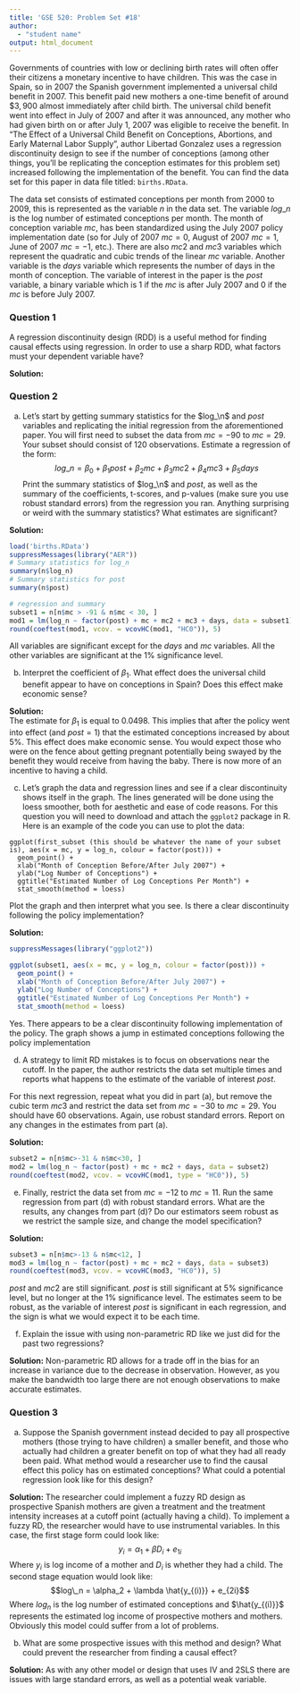 ```yaml
---
title: 'GSE 520: Problem Set #18'
author: 
  - "student name"
output: html_document
---
```


Governments of countries with low or declining birth rates will often offer their citizens a monetary incentive to have children. This was the case in Spain, so in 2007 the Spanish government implemented a universal child benefit in 2007. This benefit paid new mothers a one-time benefit of around $\$3,900$ almost immediately after child birth. The universal child benefit went into effect in July of 2007 and after it was announced, any mother who had given birth on or after July 1, 2007 was eligible to receive the benefit. In "The Effect of a Universal Child Benefit on Conceptions, Abortions, and Early Maternal Labor Supply", author Libertad Gonzalez uses a regression discontinuity design to see if the number of conceptions (among other things, you'll be replicating the conception estimates for this problem set) increased following the implementation of the benefit. You can find the data set for this paper in data file titled: ```births.RData```.

The data set consists of estimated conceptions per month from 2000 to 2009, this is represented as the variable $n$ in the data set. The variable $log\_n$ is the log number of estimated conceptions per month. The month of conception variable $mc$, has been standardized using the July 2007 policy implementation date (so for July of 2007 $mc=0$, August of 2007 $mc=1$, June of 2007 $mc=-1$, etc.). There are also $mc2$ and $mc3$ variables which represent the quadratic and cubic trends of the linear $mc$ variable. Another variable is the $days$ variable which represents the number of days in the month of conception. The variable of interest in the paper is the $post$ variable, a binary variable which is $1$ if the $mc$ is after July 2007 and $0$ if the $mc$ is before July 2007.

### Question 1  

A regression discontinuity design (RDD) is a useful method for finding causal effects using regression. In order to use a sharp RDD, what factors must your dependent variable have?

**Solution:**


### Question 2  

(a) Let's start by getting summary statistics for the $log_\n$ and $post$ variables and replicating the initial regression from the aforementioned paper. You will first need to subset the data from $mc=-90$ to $mc = 29$. Your subset should consist of 120 observations. Estimate a regression of the form: 
$$log\_n = \beta_0 + \beta_1 post + \beta_2 mc + \beta_3 mc2 + \beta_4 mc3 + \beta_5 days$$
Print the summary statistics of $log_\n$ and $post$, as well as the summary of the coefficients, t-scores, and p-values (make sure you use robust standard errors) from the regression you ran. Anything surprising or weird with the summary statistics? What estimates are significant?

**Solution:**  
```R
load('births.RData')
suppressMessages(library("AER"))
# Summary statistics for log_n
summary(n$log_n)
# Summary statistics for post
summary(n$post)

# regression and summary
subset1 = n[n$mc > -91 & n$mc < 30, ]
mod1 = lm(log_n ~ factor(post) + mc + mc2 + mc3 + days, data = subset1)
round(coeftest(mod1, vcov. = vcovHC(mod1, "HC0")), 5)
```

All variables are significant except for the $days$ and $mc$ variables. All the other variables are significant at the $1\%$ significance level.




(b) Interpret the coefficient of $\beta_1$. What effect does the universal child benefit appear to have on conceptions in Spain? Does this effect make economic sense?

**Solution:**  
The estimate for $\beta_1$ is equal to $0.0498$. This implies that after the policy went into effect (and $post=1$) that the estimated conceptions increased by about $5\%$. This effect does make economic sense. You would expect those who were on the fence about getting pregnant potentially being swayed by the benefit they would receive from having the baby. There is now more of an incentive to having a child.


(c) Let's graph the data and regression lines and see if a clear discontinuity shows itself in the graph. The lines generated will be done using the loess smoother, both for aesthetic and ease of code reasons. For this question you will need to download and attach the ```ggplot2``` package in R. Here is an example of the code you can use to plot the data: 
```
ggplot(first_subset (this should be whatever the name of your subset is), aes(x = mc, y = log_n, colour = factor(post))) + 
  geom_point() + 
  xlab("Month of Conception Before/After July 2007") + 
  ylab("Log Number of Conceptions") + 
  ggtitle("Estimated Number of Log Conceptions Per Month") + 
  stat_smooth(method = loess)
```
Plot the graph and then interpret what you see. Is there a clear discontinuity following the policy implementation?

**Solution:**  
```R
suppressMessages(library("ggplot2"))

ggplot(subset1, aes(x = mc, y = log_n, colour = factor(post))) + 
  geom_point() + 
  xlab("Month of Conception Before/After July 2007") + 
  ylab("Log Number of Conceptions") + 
  ggtitle("Estimated Number of Log Conceptions Per Month") + 
  stat_smooth(method = loess)
```

Yes. There appears to be a clear discontinuity following implementation of the policy. The graph shows a jump in estimated conceptions following the policy implementation


(d) A strategy to limit RD mistakes is to focus on observations near the cutoff. In the paper, the author restricts the data set multiple times and reports what happens to the estimate of the variable of interest $post$.

For this next regression, repeat what you did in part (a), but remove the cubic term $mc3$ and restrict the data set from $mc=-30$ to $mc=29$. You should have 60 observations. Again, use robust standard errors. Report on any changes in the estimates from part (a).

**Solution:**
```R
subset2 = n[n$mc>-31 & n$mc<30, ]
mod2 = lm(log_n ~ factor(post) + mc + mc2 + days, data = subset2)
round(coeftest(mod2, vcov. = vcovHC(mod1, type = "HC0")), 5)
```


(e) Finally, restrict the data set from $mc=-12$ to $mc=11$. Run the same regression from part (d) with robust standard errors. What are the results, any changes from part (d)? Do our estimators seem robust as we restrict the sample size, and change the model specification?

**Solution:**
```R
subset3 = n[n$mc>-13 & n$mc<12, ]
mod3 = lm(log_n ~ factor(post) + mc + mc2 + days, data = subset3)
round(coeftest(mod3, vcov. = vcovHC(mod3, "HC0")), 5)
```

$post$ and $mc2$ are still significant. $post$ is still significant at $5\%$ significance level, but no longer at the $1\%$ significance level. The estimates seem to be robust, as the variable of interest $post$ is significant in each regression, and the sign is what we would expect it to be each time.

(f) Explain the issue with using non-parametric RD like we just did for the past two regressions? 

**Solution:**
Non-parametric RD allows for a trade off in the bias for an increase in variance due to the decrease in observation. However, as you make the bandwidth too large there are not enough observations to make accurate estimates. 

### Question 3

(a) Suppose the Spanish government instead decided to pay all prospective mothers (those trying to have children) a smaller benefit, and those who actually had children a greater benefit on top of what they had all ready been paid. What method would a researcher use to find the causal effect this policy has on estimated conceptions? What could a potential regression look like for this design?

**Solution:**
The researcher could implement a fuzzy RD design as prospective Spanish mothers are given a treatment and the treatment intensity increases at a cutoff point (actually having a child). To implement a fuzzy RD, the researcher would have to use instrumental variables. In this case, the first stage form could look like:
$$y_i = \alpha_1 + \beta D_i + e_{1i}$$
Where $y_i$ is log income of a mother and $D_i$ is whether they had a child. 
The second stage equation would look like:
$$log\_n = \alpha_2 + \lambda \hat{y_{(i)}} + e_{2i}$$
Where $log_n$ is the log number of estimated conceptions and $\hat{y_{(i)}}$ represents the estimated log income of prospective mothers and mothers. Obviously this model could suffer from a lot of problems.


(b) What are some prospective issues with this method and design? What could prevent the researcher from finding a causal effect?

**Solution:**
As with any other model or design that uses IV and 2SLS there are issues with large standard errors, as well as a potential weak variable.

